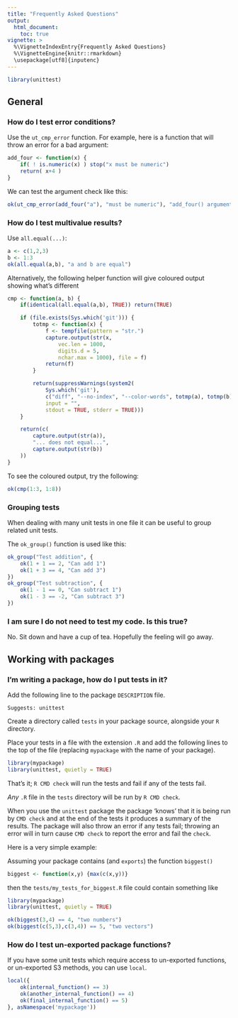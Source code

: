```yaml
---
title: "Frequently Asked Questions"
output:
  html_document:
    toc: true
vignette: >
  %\VignetteIndexEntry{Frequently Asked Questions}
  %\VignetteEngine{knitr::rmarkdown}
  \usepackage[utf8]{inputenc}
---
```


```r
library(unittest)
```

## General


### How do I test error conditions?

Use the ``ut_cmp_error`` function.
For example, here is a function that will throw an error for a bad argument:

```r
add_four <- function(x) {
    if( ! is.numeric(x) ) stop("x must be numeric")
    return( x+4 )
}
```

We can test the argument check like this:

```r
ok(ut_cmp_error(add_four("a"), "must be numeric"), "add_four() argument not numeric throws error")
```


### How do I test multivalue results?

Use ``all.equal(...)``:

```r
a <- c(1,2,3)
b <- 1:3
ok(all.equal(a,b), "a and b are equal")
```

Alternatively, the following helper function will give coloured output showing what's different

```r
cmp <- function(a, b) {
    if(identical(all.equal(a,b), TRUE)) return(TRUE)

    if (file.exists(Sys.which('git'))) {
        totmp <- function(x) {
            f <- tempfile(pattern = "str.")
            capture.output(str(x,
                vec.len = 1000,
                digits.d = 5,
                nchar.max = 1000), file = f)
            return(f)
        }

        return(suppressWarnings(system2(
            Sys.which('git'),
            c("diff", "--no-index", "--color-words", totmp(a), totmp(b)),
            input = "",
            stdout = TRUE, stderr = TRUE)))
    }

    return(c(
        capture.output(str(a)),
        "... does not equal...",
        capture.output(str(b))
    ))
}
```

To see the coloured output, try the following:

```r
ok(cmp(1:3, 1:8))
```


### Grouping tests

When dealing with many unit tests in one file it can be useful to group related unit tests.

The ``ok_group()`` function is used like this:

```r
ok_group("Test addition", {
    ok(1 + 1 == 2, "Can add 1")
    ok(1 + 3 == 4, "Can add 3")
})
ok_group("Test subtraction", {
    ok(1 - 1 == 0, "Can subtract 1")
    ok(1 - 3 == -2, "Can subtract 3")
})
```


### I am sure I do not need to test my code. Is this true?

No. Sit down and have a cup of tea. Hopefully the feeling will go away.


## Working with packages


### I'm writing a package, how do I put tests in it?

Add the following line to the package ``DESCRIPTION`` file.

```
Suggests: unittest
```

Create a directory called ``tests`` in your package source, alongside your ``R`` directory.

Place your tests in a file with the extension ``.R`` and add the following lines to the top of the file (replacing ``mypackage`` with the name of your package).


```r
library(mypackage)
library(unittest, quietly = TRUE)
```

That's it; ``R CMD check`` will run the tests and fail if any of the tests fail.

*Any* ``.R`` file in the ``tests`` directory will be run by ``R CMD check``.

When you use the ``unittest`` package the package 'knows' that it is being run by ``CMD check`` and at the end of the tests it produces a summary of the results.
The package will also throw an error if any tests fail;
throwing an error will in turn cause ``CMD check`` to report the error and fail the ``check``.

Here is a very simple example:

Assuming your package contains (and ``exports``) the function ``biggest()``

```r
biggest <- function(x,y) {max(c(x,y))}
```

then the ``tests/my_tests_for_biggest.R`` file could contain something like

```r
library(mypackage)
library(unittest, quietly = TRUE)

ok(biggest(3,4) == 4, "two numbers")
ok(biggest(c(5,3),c(3,4)) == 5, "two vectors")
```

### How do I test un-exported package functions?

If you have some unit tests which require access to un-exported functions,
or un-exported S3 methods, you can use ``local``.

```r
local({
    ok(internal_function() == 3)
    ok(another_internal_function() == 4)
    ok(final_internal_function() == 5)
}, asNamespace('mypackage'))
```
